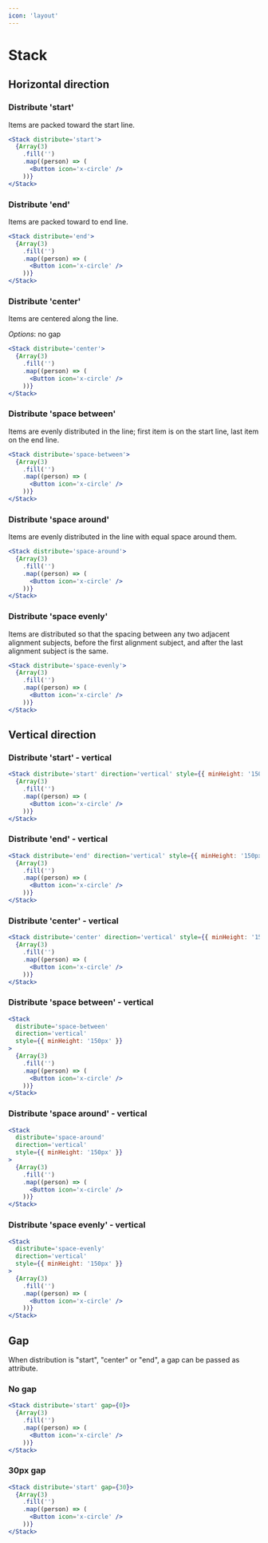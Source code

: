 ```yaml
---
icon: 'layout'
---
```



# Stack

## Horizontal direction

### Distribute 'start'

Items are packed toward the start line.

```jsx
<Stack distribute='start'>
  {Array(3)
    .fill('')
    .map((person) => (
      <Button icon='x-circle' />
    ))}
</Stack>
```

### Distribute 'end'

Items are packed toward to end line.

```jsx
<Stack distribute='end'>
  {Array(3)
    .fill('')
    .map((person) => (
      <Button icon='x-circle' />
    ))}
</Stack>
```

### Distribute 'center'

Items are centered along the line.

_Options_: no gap

```jsx
<Stack distribute='center'>
  {Array(3)
    .fill('')
    .map((person) => (
      <Button icon='x-circle' />
    ))}
</Stack>
```

### Distribute 'space between'

Items are evenly distributed in the line; first item is on the start line, last item on the end line.

```jsx
<Stack distribute='space-between'>
  {Array(3)
    .fill('')
    .map((person) => (
      <Button icon='x-circle' />
    ))}
</Stack>
```

### Distribute 'space around'

Items are evenly distributed in the line with equal space around them.

```jsx
<Stack distribute='space-around'>
  {Array(3)
    .fill('')
    .map((person) => (
      <Button icon='x-circle' />
    ))}
</Stack>
```

### Distribute 'space evenly'

Items are distributed so that the spacing between any two adjacent alignment subjects, before the first alignment subject, and after the last alignment subject is the same.

```jsx
<Stack distribute='space-evenly'>
  {Array(3)
    .fill('')
    .map((person) => (
      <Button icon='x-circle' />
    ))}
</Stack>
```

## Vertical direction

### Distribute 'start' - vertical

```jsx
<Stack distribute='start' direction='vertical' style={{ minHeight: '150px' }}>
  {Array(3)
    .fill('')
    .map((person) => (
      <Button icon='x-circle' />
    ))}
</Stack>
```

### Distribute 'end' - vertical

```jsx
<Stack distribute='end' direction='vertical' style={{ minHeight: '150px' }}>
  {Array(3)
    .fill('')
    .map((person) => (
      <Button icon='x-circle' />
    ))}
</Stack>
```

### Distribute 'center' - vertical

```jsx
<Stack distribute='center' direction='vertical' style={{ minHeight: '150px' }}>
  {Array(3)
    .fill('')
    .map((person) => (
      <Button icon='x-circle' />
    ))}
</Stack>
```

### Distribute 'space between' - vertical

```jsx
<Stack
  distribute='space-between'
  direction='vertical'
  style={{ minHeight: '150px' }}
>
  {Array(3)
    .fill('')
    .map((person) => (
      <Button icon='x-circle' />
    ))}
</Stack>
```

### Distribute 'space around' - vertical

```jsx
<Stack
  distribute='space-around'
  direction='vertical'
  style={{ minHeight: '150px' }}
>
  {Array(3)
    .fill('')
    .map((person) => (
      <Button icon='x-circle' />
    ))}
</Stack>
```

### Distribute 'space evenly' - vertical

```jsx
<Stack
  distribute='space-evenly'
  direction='vertical'
  style={{ minHeight: '150px' }}
>
  {Array(3)
    .fill('')
    .map((person) => (
      <Button icon='x-circle' />
    ))}
</Stack>
```

## Gap

When distribution is "start", "center" or "end", a gap can be passed as attribute.

### No gap

```jsx
<Stack distribute='start' gap={0}>
  {Array(3)
    .fill('')
    .map((person) => (
      <Button icon='x-circle' />
    ))}
</Stack>
```

### 30px gap

```jsx
<Stack distribute='start' gap={30}>
  {Array(3)
    .fill('')
    .map((person) => (
      <Button icon='x-circle' />
    ))}
</Stack>
```

